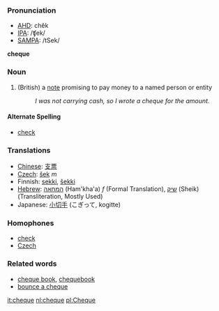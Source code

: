 ===Pronunciation===
*[[w:AHD|AHD]]: chĕk
*[[w:IPA|IPA]]: /ʧek/
*[[w:SAMPA|SAMPA]]: /tSek/

'''cheque'''
===Noun===
# (British) a [[note]] promising to pay money to a named person or entity
#:''I was not carrying cash, so I wrote a cheque for the amount.''

====Alternate Spelling====
*[[check]]

===Translations===
*[[Chinese]]: [[支票]] 
*[[Czech]]: [[šek]] ''m''
*Finnish: [[sekki#Finnish|sekki]], [[šekki#Finnish|šekki]]
*[[Hebrew]]: [[המחאה]] (Ham'kha'a) ''f'' (Formal Translation), [[שיק]] (Sheik) (Transliteration, Mostly Used)
*Japanese: [[小切手]] (こぎって, kogitte)

===Homophones===
*[[check]]
*[[Czech]]

===Related words===
*[[cheque book]], [[chequebook]]
*[[bounce a cheque]]

[[it:cheque]]
[[nl:cheque]]
[[pl:Cheque]]